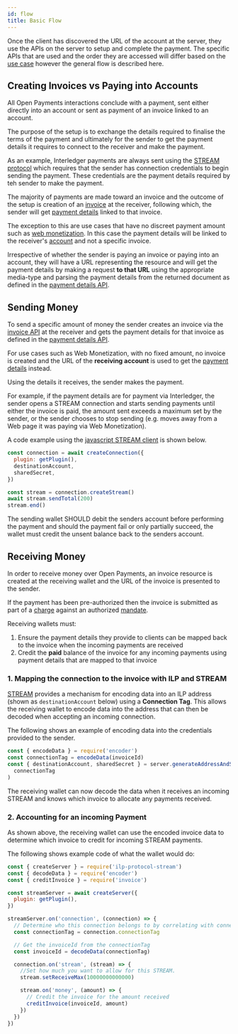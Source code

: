 ```yaml
---
id: flow
title: Basic Flow
---
```



Once the client has discovered the URL of the account at the server, they use
the APIs on the server to setup and complete the payment. The specific APIs that
are used and the order they are accessed will differ based on the
[use case](./p2p) however the general flow is described here.

## Creating Invoices vs Paying into Accounts

All Open Payments interactions conclude with a payment, sent either directly
into an account or sent as payment of an invoice linked to an account.

The purpose of the setup is to exchange the details required to finalise the
terms of the payment and ultimately for the sender to get the payment details it
requires to connect to the receiver and make the payment.

As an example, Interledger payments are always sent using the
[STREAM protocol](./terminology#stream) which requires that the sender has
connection credentials to begin sending the payment. These credentials are the
payment details required by teh sender to make the payment.

The majority of payments are made toward an invoice and the outcome of the setup
is creation of an [invoice](./invoices) at the receiver, following which, the
sender will get [payment details](./payments) linked to that invoice.

The exception to this are use cases that have no discreet payment amount such as
[web monetization](./web-monetization). In this case the payment details will be
linked to the receiver's [account](./accounts) and not a specific invoice.

Irrespective of whether the sender is paying an invoice or paying into an
account, they will have a URL representing the resource and will get the payment
details by making a request **to that URL** using the appropriate media-type and
parsing the payment details from the returned document as defined in the
[payment details API](./payments).

## Sending Money

To send a specific amount of money the sender creates an invoice via the
[invoice API](./invoices) at the receiver and gets the payment details for that
invoice as defined in the [payment details API](./payments).

For use cases such as Web Monetization, with no fixed amount, no invoice is
created and the URL of the **receiving account** is used to get the
[payment details](./payments) instead.

Using the details it receives, the sender makes the payment.

For example, if the payment details are for payment via Interledger, the sender
opens a STREAM connection and starts sending payments until either the invoice
is paid, the amount sent exceeds a maximum set by the sender, or the sender
chooses to stop sending (e.g. moves away from a Web page it was paying via Web
Monetization).

A code example using the
[javascript STREAM client](https://github.com/interledgerjs/ilp-protocol-stream)
is shown below.

```javascript
const connection = await createConnection({
  plugin: getPlugin(),
  destinationAccount,
  sharedSecret,
})

const stream = connection.createStream()
await stream.sendTotal(200)
stream.end()
```

The sending wallet SHOULD debit the senders account before performing the
payment and should the payment fail or only partially succeed, the wallet must
credit the unsent balance back to the senders account.

## Receiving Money

In order to receive money over Open Payments, an invoice resource is created at
the receiving wallet and the URL of the invoice is presented to the sender.

If the payment has been pre-authorized then the invoice is submitted as part of
a [charge](./charges) against an authorized [mandate](./mandates).

Receiving wallets must:

1. Ensure the payment details they provide to clients can be mapped back to the
   invoice when the incoming payments are received
2. Credit the **paid** balance of the invoice for any incoming payments using
   payment details that are mapped to that invoice

### 1. Mapping the connection to the invoice with ILP and STREAM

[STREAM](./terminology#stream) provides a mechanism for encoding data into an
ILP address (shown as `destinationAccount` below) using a **Connection Tag**.
This allows the receiving wallet to encode data into the address that can then
be decoded when accepting an incoming connection.

The following shows an example of encoding data into the credentials provided to
the sender.

```javascript
const { encodeData } = require('encoder')
const connectionTag = encodeData(invoiceId)
const { destinationAccount, sharedSecret } = server.generateAddressAndSecret(
  connectionTag
)
```

The receiving wallet can now decode the data when it receives an incoming STREAM
and knows which invoice to allocate any payments received.

### 2. Accounting for an incoming Payment

As shown above, the receiving wallet can use the encoded invoice data to
determine which invoice to credit for incoming STREAM payments.

The following shows example code of what the wallet would do:

```javascript
const { createServer } = require('ilp-protocol-stream')
const { decodeData } = require('encoder')
const { creditInvoice } = require('invoice')

const streamServer = await createServer({
  plugin: getPlugin(),
})

streamServer.on('connection', (connection) => {
  // Determine who this connection belongs to by correlating with connectionTag
  const connectionTag = connection.connectionTag

  // Get the invoiceId from the connectionTag
  const invoiceId = decodeData(connectionTag)

  connection.on('stream', (stream) => {
    //Set how much you want to allow for this STREAM.
    stream.setReceiveMax(10000000000000)

    stream.on('money', (amount) => {
      // Credit the invoice for the amount received
      creditInvoice(invoiceId, amount)
    })
  })
})
```

